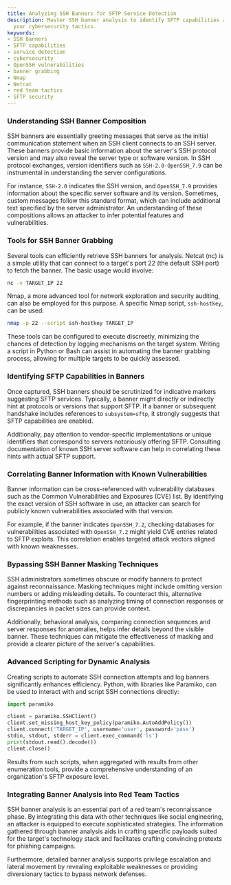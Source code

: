 ```yaml
---
title: Analyzing SSH Banners for SFTP Service Detection
description: Master SSH banner analysis to identify SFTP capabilities and enhance
  your cybersecurity tactics.
keywords:
- SSH banners
- SFTP capabilities
- service detection
- cybersecurity
- OpenSSH vulnerabilities
- banner grabbing
- Nmap
- Netcat
- red team tactics
- SFTP security
---
```


### Understanding SSH Banner Composition

SSH banners are essentially greeting messages that serve as the initial communication statement when an SSH client connects to an SSH server. These banners provide basic information about the server's SSH protocol version and may also reveal the server type or software version. In SSH protocol exchanges, version identifiers such as `SSH-2.0-OpenSSH_7.9` can be instrumental in understanding the server configurations.

For instance, `SSH-2.0` indicates the SSH version, and `OpenSSH_7.9` provides information about the specific server software and its version. Sometimes, custom messages follow this standard format, which can include additional text specified by the server administrator. An understanding of these compositions allows an attacker to infer potential features and vulnerabilities.

### Tools for SSH Banner Grabbing

Several tools can efficiently retrieve SSH banners for analysis. Netcat (nc) is a simple utility that can connect to a target's port 22 (the default SSH port) to fetch the banner. The basic usage would involve:

```bash
nc -v TARGET_IP 22
```

Nmap, a more advanced tool for network exploration and security auditing, can also be employed for this purpose. A specific Nmap script, `ssh-hostkey`, can be used:

```bash
nmap -p 22 --script ssh-hostkey TARGET_IP
```

These tools can be configured to execute discreetly, minimizing the chances of detection by logging mechanisms on the target system. Writing a script in Python or Bash can assist in automating the banner grabbing process, allowing for multiple targets to be quickly assessed.

### Identifying SFTP Capabilities in Banners

Once captured, SSH banners should be scrutinized for indicative markers suggesting SFTP services. Typically, a banner might directly or indirectly hint at protocols or versions that support SFTP. If a banner or subsequent handshake includes references to `subsystem=sftp`, it strongly suggests that SFTP capabilities are enabled. 

Additionally, pay attention to vendor-specific implementations or unique identifiers that correspond to servers notoriously offering SFTP. Consulting documentation of known SSH server software can help in correlating these hints with actual SFTP support.

### Correlating Banner Information with Known Vulnerabilities

Banner information can be cross-referenced with vulnerability databases such as the Common Vulnerabilities and Exposures (CVE) list. By identifying the exact version of SSH software in use, an attacker can search for publicly known vulnerabilities associated with that version.

For example, if the banner indicates `OpenSSH_7.2`, checking databases for vulnerabilities associated with `OpenSSH_7.2` might yield CVE entries related to SFTP exploits. This correlation enables targeted attack vectors aligned with known weaknesses.

### Bypassing SSH Banner Masking Techniques

SSH administrators sometimes obscure or modify banners to protect against reconnaissance. Masking techniques might include omitting version numbers or adding misleading details. To counteract this, alternative fingerprinting methods such as analyzing timing of connection responses or discrepancies in packet sizes can provide context.

Additionally, behavioral analysis, comparing connection sequences and server responses for anomalies, helps infer details beyond the visible banner. These techniques can mitigate the effectiveness of masking and provide a clearer picture of the server's capabilities.

### Advanced Scripting for Dynamic Analysis

Creating scripts to automate SSH connection attempts and log banners significantly enhances efficiency. Python, with libraries like Paramiko, can be used to interact with and script SSH connections directly:

```python
import paramiko

client = paramiko.SSHClient()
client.set_missing_host_key_policy(paramiko.AutoAddPolicy())
client.connect('TARGET_IP', username='user', password='pass')
stdin, stdout, stderr = client.exec_command('ls')
print(stdout.read().decode())
client.close()
```

Results from such scripts, when aggregated with results from other enumeration tools, provide a comprehensive understanding of an organization's SFTP exposure level.

### Integrating Banner Analysis into Red Team Tactics

SSH banner analysis is an essential part of a red team's reconnaissance phase. By integrating this data with other techniques like social engineering, an attacker is equipped to execute sophisticated strategies. The information gathered through banner analysis aids in crafting specific payloads suited for the target's technology stack and facilitates crafting convincing pretexts for phishing campaigns.

Furthermore, detailed banner analysis supports privilege escalation and lateral movement by revealing exploitable weaknesses or providing diversionary tactics to bypass network defenses.